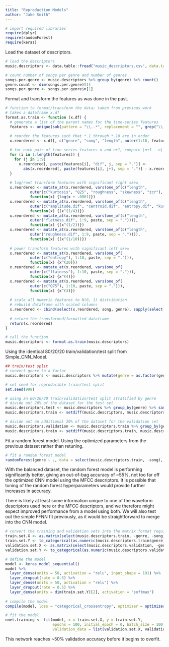```yaml
---
title: "Reproduction Models"
author: "Jake Smith"
---
```


```r
# import required libraries
require(dplyr)
require(randomForest)
require(keras)
```

Load the dataset of descriptors.

```r
# load the descriptors
music.descriptors <- data.table::fread("music_descriptors.csv", data.table = FALSE)

# count number of songs per genre and number of genres
songs.per.genre <- music.descriptors %>% group_by(genre) %>% count()
genre.count <- dim(songs.per.genre)[1]
songs.per.genre <- songs.per.genre$n[1]
```

Format and transform the features as was done in the past.

```r
# function to format/transform the data; taken from previous work
# takes a dataframe x.df
format.as.train <- function (x.df) {
  # generate a list of the parent names for the time-series features
  features <- unique(sub(pattern = "\\..*", replacement = "", grep("\\..*", colnames(x.df), value = TRUE)))

  # reorder the features such that *.1 through *.10 are in order
  x.reordered <- x.df[, c("genre", "song", "length", outer(1:10, features, function(x, y) {paste(y, x, sep = ".")}))]
  
  # for each pair of time-series features n and n+1, compute |n+1 - n|
  for (i in 1:length(features)) {
    for (j in 1:9)
      x.reordered[, paste(features[i], "dif", j, sep = ".")] <- 
        abs(x.reordered[, paste(features[i], j+1, sep = ".")] - x.reordered[, paste(features[i], j, sep = ".")])
  }
  
  # log/root transform features with significant right skew
  x.reordered <- mutate_at(x.reordered, vars(one_of(c("length", 
           outer(c("kurtosis", "Q25", "roughness", "skewness", "zcr"), 1:10, paste, sep = ".")))), 
           function(x) {log(x + .0001)})
  x.reordered <- mutate_at(x.reordered, vars(one_of(c("length", 
           outer(c("amplitude.dif", "centroid.dif", "entropy.dif", "kurtosis.dif", "Q25.dif", "Q75.dif", "skewness.dif", "zcr.dif"), 1:9, paste, sep = ".")))), 
           function(x) {(x^(1/4))})
  x.reordered <- mutate_at(x.reordered, vars(one_of(c("length", 
           outer("flatness.dif", 1:9, paste, sep = ".")))), 
           function(x) {(x^(1/2))})
  x.reordered <- mutate_at(x.reordered, vars(one_of(c("length", 
           outer("roughness.dif", 1:9, paste, sep = ".")))), 
           function(x) {(x^(1/10))})
  
  # power transform features with significant left skew
  x.reordered <- mutate_at(x.reordered, vars(one_of(
           outer(c("entropy"), 1:10, paste, sep = "."))), 
           function(x) {x^(20)})
  x.reordered <- mutate_at(x.reordered, vars(one_of(
           outer(c("flatness"), 1:10, paste, sep = "."))), 
           function(x) {x^(4)})
  x.reordered <- mutate_at(x.reordered, vars(one_of(
           outer(c("Q75"), 1:10, paste, sep = "."))), 
           function(x) {x^(3)})
  
  # scale all numeric features to N(0, 1) distribution
  # rebuild dataframe with scaled columns
  x.reordered <- cbind(select(x.reordered, song, genre), sapply(select(x.reordered, -song, - genre), scale))
  
  # return the transformed/formatted dataframe
  return(x.reordered)
}

# call the function
music.descriptors <- format.as.train(music.descriptors)
```

Using the identical 80/20/20 train/validation/test split from Simple_CNN_Model.

```r
## train/test split
# convert genre to a factor
music.descriptors <- music.descriptors %>% mutate(genre = as.factor(genre))

# set seed for reproducible train/test split
set.seed(998)

# using an 60/20/20 train/validation/test split stratified by genre
# divide out 20% of the dataset for the test set
music.descriptors.test <- music.descriptors %>% group_by(genre) %>% sample_n(0.2 * songs.per.genre) %>% ungroup()
music.descriptors.train <- setdiff(music.descriptors, music.descriptors.test)

# divide out an additional 20% of the dataset for the validation set
music.descriptors.validation <- music.descriptors.train %>% group_by(genre) %>% sample_n(0.2 * songs.per.genre) %>% ungroup()
music.descriptors.train <- setdiff(music.descriptors.train, music.descriptors.validation)
```

Fit a random forest model. Using the optimized parameters from the previous dataset rather than retuning.

```r
# fit a random forest model
randomForest(genre ~ ., data = select(music.descriptors.train, -song), strata = train.set$genre, ntree = 2000, mtry = 70, nodesize = 31)
```

With the balanced dataset, the random forest model is performing significantly better, giving an out-of-bag accuracy of ~55%, not too far off the optimized CNN model using the MFCC descriptors. It is possible that tuning of the random forest hyperparameters would provide further increases in accuracy.

There is likely at least some information unique to one of the waveform descriptors used here or the MFCC descriptors, and we therefore might expect improved performance from a model using both. We will also test out the simple FFNN fit previously, as it would be straightforward to merge into the CNN model.

```r
# convert the training and validation sets into the matrix format required by keras
train.set.X <- as.matrix(select(music.descriptors.train, -genre, -song))
train.set.Y <- to_categorical(as.numeric(music.descriptors.train$genre))
validation.set.X <- as.matrix(select(music.descriptors.validation, -genre, -song))
validation.set.Y <- to_categorical(as.numeric(music.descriptors.validation$genre))

# define the model
model <- keras_model_sequential()
model %>%
  layer_dense(units = 50, activation = "relu", input_shape = 191) %>%
  layer_dropout(rate = 0.5) %>%
  layer_dense(units = 50, activation = "relu") %>%
  layer_dropout(rate = 0.5) %>%
  layer_dense(units = dim(train.set.Y)[2], activation = "softmax")
  
# compile the model
compile(model, loss = "categorical_crossentropy", optimizer = optimizer_adadelta(), metrics = "accuracy")

# fit the model
nnet.training <- fit(model, x = train.set.X, y = train.set.Y, 
                     epochs = 100, initial_epoch = 0, batch_size = 100, verbose = 1,
                     validation_data = list(validation.set.X, validation.set.Y))
```

This network reaches ~50% validation accuracy before it begins to overfit.
